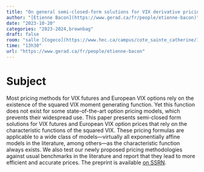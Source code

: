 ---
title: "On general semi-closed-form solutions for VIX derivative pricing"
author: "[Etienne Bacon](https://www.gerad.ca/fr/people/etienne-bacon)"
date: "2023-10-20"
categories: "2023-2024,brownbag"
draft: false
room: "salle [Cogeco](https://www.hec.ca/campus/cote_sainte_catherine/1er_etage/salles_cours/cogeco.html)"
time: "13h30"
url: "https://www.gerad.ca/fr/people/etienne-bacon"
---

# Subject

Most pricing methods for VIX futures and European VIX options rely on the existence of the squared VIX moment generating function. Yet this function does not exist for some state-of-the-art option pricing models, which prevents their widespread use. This paper presents semi-closed form solutions for VIX futures and European VIX option prices that rely on the characteristic functions of the squared VIX. These pricing formulas are applicable to a wide class of models---virtually all exponentially affine models in the literature, among others---as the characteristic function always exists. We also test our newly proposed pricing methodologies against usual benchmarks in the literature and report that they lead to more efficient and accurate prices. The preprint is available [on SSRN](https://papers.ssrn.com/sol3/papers.cfm?abstract_id=4582816).

